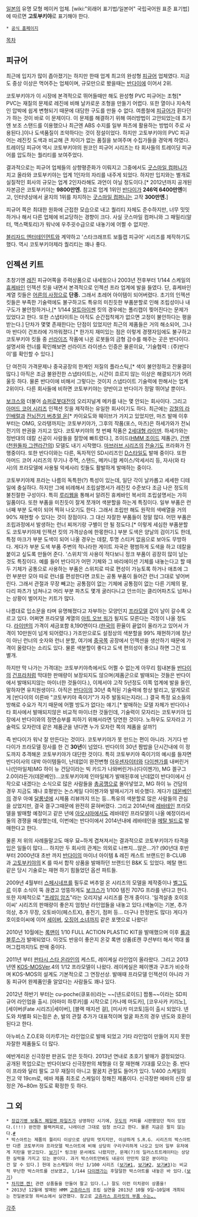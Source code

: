 [[일본]]의 유명 모형 메이커 업체. [wiki:"외래어 표기법/일본어" 국립국어원 표준 표기법]에 따르면 '''고토부키야'''로 표기해야 한다.

 * [http://www.kotobukiya.co.jp/ 공식 홈페이지]

[[목차]]
== 피규어 ==
최근에 입지가 많이 좁아졌기는 하지만 한때 업계 최고의 완성형 [[피규어]] 업체였다. 지금도 중상 이상은 먹어주는 업체이며, 규모만으로 봤을때는 [[반다이]]에 이어서 2위.

코토부키야가 이 시장에 본격적으로 뛰어들때만 해도 완성형 PVC 피규어는 조형[* PVC는 재질의 문제로 레진에 비해 날카로운 조형을 만들기 어렵다. 또한 열이나 지속적인 압박에 쉽게 변형되기 때문에 대담한 구도를 만들 수 없다. 여름철에 [[피규어]]가 휜다던가 하는 것이 바로 이 문제이다. 이 문제를 해결하기 위해 여러방법이 고안되었는데 초기엔 보조 스탠드를 이용했으나 최근엔 ABS 수지를 일부 파츠에 활용하는 방법이 주로 사용된다.]이나 도색품질이 조악하다는 것이 정설이었다. 하지만 고토부키야의 PVC 피규어는 레진킷 도색과 비교해 큰 차이가 없는 품질을 보여주며 수집가들을 경악케 하였다. 트레이딩 피규어 역시 코토부키야의 원코인 피규어 시리즈는 타 회사들의 트레이딩 피규어를 압도하는 퀄리티를 보여주었다. 

결과적으로는 피규어 업체들의 상향평준화가 이뤄지고 그중에서도 [[굿스마일 컴퍼니]]가 치고 올라와 코토부키야는 업계 1인자의 자리를 내주게 되었다. 하지만 입지와는 별개로 실질적인 회사의 규모는 업계 2인자라해도 과언이 아닐 정도이다.[* 2012년까지 공개된 자본금은 코토부키야는 '''9800만엔.''' 참고로 업계 1위인 [[반다이]]가 '''246억 6400만엔'''이고, 인터넷상에서 굴지의 1위를 차지하는 [[굿스마일 컴퍼니]]는 고작 '''300만엔.''']

피규어 쪽은 최대한 원화에 근접한 모습으로 내고 퀄리티 자체도 준수하지만, 너무 밋밋하거나 해서 다른 업체에 비교당하는 경향이 크다. 사실 굿스마일 컴퍼니와 그 패밀리(알터, 맥스팩토리)가 워낙에 우주굇수급으로 내놓기에 어쩔 수 없지만.

[[블리자드 엔터테인먼트]]와 계약하고 '스타크래프트 보틀캡 피규어' 시리즈를 제작하기도 했다. 역시 코토부키야제라 퀄리티는 꽤나 좋다.
== 인젝션 키트 ==
초창기엔 [[레진]] 피규어쪽을 주력상품으로 내세웠으나 2003년 전후부터 1/144 스케일의 [[휴케바인]] 인젝션 킷을 내면서 본격적으로 인젝션 프라 업계에 발을 들였다. 단, 휴케바인 계열 킷들은 [[어른의 사정]]으로 '''단종.''' 그래서 초레어 아이템이 되어버렸다. 초기의 인젝션 킷들은 부족한 기술력에도 불구하고도 특유의 미친듯한 부품분할로 인해 조립성이나 내구도가 불안정하거나,[* 1/144 [[알트아이젠]] 킷의 경우에는 폴리캡이 찢어진다는 문제가 있었다고 한다. 또한 스냅타이트는 아직도 순간접착제가 없으면 고정이 불안하다는 평을 받는다.] 단차가 몇몇 존재한다는 단점이 있었지만 최근의 제품들은 거의 해소되어, 그나마 반다이 건프라에 가까워졌다.[* 한가지 재미있는 점은 이렇게 경쟁자임에도 불구하고 코토부키야 킷들 중 [[선라이즈]] 작품에 나온 로봇들의 금형 감수를 해주는 곳은 반다이다. 설명서와 런너를 확인해보면 선라이즈 라이센스 인증은 물론이요, '기술협력 : (주)반다이'를 확인할 수 있다.]

단 여전히 가격문제나 중국공장의 한계인 저질의 플라스틱,[* 색이 불안정하고 잔물결이 많다.] 아직은 조금 불완전한 스냅타이트는, 시간이 흐르지 않는 이상은 해결되기가 어려울듯 하다. 물론 반다이에 비해서 그렇다는 것이지 스냅타이트 기술력에 한해서는 업계 2위이다. 다른 회사들에 비하면 코토부키야는 양반이고 반다이가 정말 뛰어날 뿐이다.

[[보크스]]와 더불어 [[슈퍼로봇대전]]의 오리지널계 메카를 내는 몇 안되는 회사이다. 그리고 [[아머드 코어 시리즈]] 인젝션 킷을 제작하는 유일한 회사이기도 하다. 최근에는 [[강철의 라인배럴]]과 [[전뇌전기 버추얼 온]][* 카이요도와 웨이브가 가지고 있었지만, 마즈 발매 이후부터는 OMG, 오라탱까지는 코토부키야가, 그후의 작품(포스, 마즈)은 하세가와가 전뇌전기의 판권을 가지고 있다. 코토부키야의 첫 번째 작품은 [[2세대형 라이덴]]. 하세가와는 정반대의 데칼 신공이 사람들을 절망에 빠트렸다.], 조이드([[HMM 조이드]] 제품군), [[간멘]]([[천원돌파 그렌라간]]의) 모델도 내기 시작했다. [[마브러브 시리즈]]의 [[전술기]]도 프라화가 진행중이다. 또한 반다이와는 다른, 독자적인 SD시리즈인 [[D스타일]]도 발매 중이다. 또한 아머드 코어 시리즈의 무기나 주먹, 스탠드, 메카니컬 케이스/악세서리 등, 자사(와 타사)의 프라모델에 사용될 악세사리 킷들도 활발하게 발매하는 중이다.

코토부키야제 프라는 나름의 독특한(?) 특성이 있는데, 일단 각이 날카롭고 세세한 디테일에 충실하다. 하지만 그에 비례해서 조립설명서가 레진킷 수준보다 조금 나은 정도의 불친절한 구성이다. 특히 [[루리웹]]을 통해서 알려진 휴케바인 복서의 조립설명서는 가히 일품이다. 또한 부품을 미친듯이 잘게 쪼개어 색분할을 하는게 특징이다. 일부 부품은 런너째 부분 도색이 되어 찍혀 나오기도 한다. 그래서 조립만 해도 원작의 색배열을 거의 90% 재현할 수 있다는 것이 장점이다. 그 대신 자잘한 부품들이 정말 많다. 어떤 부품은 조립과정에서 발생하는 런너 찌꺼기랑 구별이 안 될 정도다.[* 이렇게 세심한 부품분할도 코토부키야제 인젝션 킷의 가격상승에 한몫한다.] 부분 도색은 양날의 검이기도 한데, 특정 마크가 부분 도색이 되어 나올 경우는 데칼, 투명 스티커 없음으로 보아도 무방하다. 게다가 부분 도색 부품 주변의 적나라한 게이트 자국은 평범하게 도색을 하고 데칼을 붙이고 싶도록 만들어 준다. '스위치'의 사용이 적다보니 정크 부품이 굉장히 많이 남는 것도 특징이다. 예를 들어 반다이가 어떤 기체와 그 바리에이션 기체를 내놓는다고 할 때 두 기체가 공통으로 사용하는 부품은 스위치로 따로 편성이 가능토록 하거나 애초에 그런 부분만 모아 따로 런너를 편성한다면 코토는 공통 부품이 들어간 런너 그대로 넣어버린다. 그래서 관절과 무장 빼고는 공통점이 없는 기체에 공통점이 없는 다른 기체의 팔, 다리 파츠가 넘쳐나고 머리 부분 파츠도 몇개 굴러다니고 안쓰이는 클리어파츠도 넘쳐나는 상황이 벌어지는 키트가 많다.

나름대로 입소문을 타며 유명해졌다고 자부하는 모양인지 [[프라모델]] 값이 날이 갈수록 오르고 있다. 어쩌면 프라모델 계열의 [[아트 오브 워]]가 될지도 모른다는 걱정이 나올 정도다. [[라이덴]]의 가격이 세금포함 8,190엔이다.([[한국]]의 환율이 끝없이 올라가고 있어서 가격이 10만원이 넘게 되어렸다.) 가조만으로도 설정상의 색분할을 99% 재현하기에 장난이 아닌 런너의 숫자와 런너 분할, 여기에 [[중국]]쪽 공장에서 인젝션을 생산하기 때문에 가격이 올랐다는 소리도 있다. 물론 색분할이 좋다고 도색 편의성이 좋으냐 하면 그건 또 별개.

하지만 막 나가는 가격대는 코토부키야측에서도 어쩔 수 없는게 아무리 힘내본들 [[반다이]]의 [[건프라]]처럼 막대한 판매량이 보장되지도 않으며(제품군으로 발매되는 것들은 반다이에서 발매되지않는 마이너한 것들이다.), 이제서야 고작 5년정도 이쪽 업계에 발을 들인, 말하자면 유치원생이다. 아직은 [[반다이]]의 30년 축적된 기술력에 항상 발리고, 알게모르게 [반다이의 이른바 "코토부키야 죽이기"가 자주 발동되는지라(…) 결국 특정 요소들의 방해로 수요가 적기 때문에 어쩔 방도가 없다는 얘기.[* 발매하는 모델 자체가 반다이나 타 회사에서 발매되지않은 비교적 마이너한 것들인데, 기술력이 모자리는 코토부키야 입장에서 반다이와의 정면승부를 피하기 위해서라면 당연한 것이다. 노하우도 모자라고 기술력도 모자란데 같은 제품군을 낸다면 누가 모자란 쪽의 제품을 살까?]

즉 반다이가 워낙 잘 만든다는 것이다. 코토부키야가 못 만드는 편이 아니라. 거기다 반다이가 프라모델 장사를 한 건 '''30년'''이 넘었다. 반다이의 30년 짬밥을 단시간내에 이 정도까지 추격해온 코토부키야가 대단한 것이다. 특히 코토부키야 죽이기의 예시를 들자면 반다이사의 대박 아이템들이, 난데없이 완전변형 [[아우센자이터]]와 [[다이젠가]]를 내버린거나(인마일체)MG 하이 뉴 건담이라는 빅 카드가 나와버린거나(다이젠가), MG 겔구그 2.0이라든가(데몬베인)…코토부키야제 인마일체가 발매된후에 난데없이 반다이에서 신작으로 내겠다는 소식으로 많은 사람들을 [[총공깽]]으로 몰아넣었고, MG 하이 뉴 건담의 경우 지금도 꽤나 호평받는 논스케일 다이젠가와 발매시기가 비슷했다. 게다가 [[데몬베인]]의 경우 아예 [[달롱넷]]에 시제품 리뷰까지 뜨는 등...특유의 색분할로 많은 사람들의 관심을 샀었지만, 결국 겔구그때문에 완전히 묻혀버렸다. 그리고 2014년에  [[레바테인]]  프라모델을 발매할 예정이고 같은 년에  [[아오시마]]에서도 레바테인 프라모델이 나올 예정이라서 둘의 경쟁을 예상했는데, 이번에는 반다이에서  2014년내에 레바테인을 [[메탈 빌드]]로 발매한다고 한다.

물론 저 위의 사례들말고도 매우 묘~하게 겹쳐져서는 결과적으로 코토부키야가 타격을 입은 일들이 많다…. 하지만 두 회사의 관계는 의외로 나쁘지…않은…가? (90년대 후반 부터 2000년대 초반 까지 [[반다이]]의 마이너 아이템 & 레진 캐스트 브랜드인 B-CLUB 과 [[고토부키야]]의 K 를 따서 합작 상품을 발매하던 브랜드인 B&K 도 있었다. 메탈 핸드같은 당시 기술로는 재현 하기 힘들었던 옵션 파트들.

2009년 4월부터 [[스페시네프]]를 필두로 버추얼 온 시리즈의 모델을 제작중이나 [[벨그도르]] 이후 소식이 뚝 끊겼고 엉뚱하게도 [[보크스]]가 1/100 템진 707G 프라를 낸다고 한다. 또한 자체적으로 "[[프레임 암즈]]"라는 오리지널 시리즈를 전개 중이다. '일격살충 호이호이씨' 시리즈의 판매량이 좋은지 엄청난 라인업들을 내놓고 있다.(색놀이는 기본, 추가 의상, 추가 무장, 오토바이(페스트X), 충전기, 점퍼 등… 더구나 한정판도 많다) 게다가 호이호이씨에 이어 [[세이버]], [[오징어 소녀]]까지 같은 포맷으로 나왔다!

2010년 10월에는 [[록맨]]이 1/10 FULL ACTION PLASTIC KIT을 발매했으며 이후 [[롤]]과 [[블루스]]가 발매되었다. 이것도 반응이 좋은지 온갖 록맨 상품(E캔 쿠션부터 해서 역대 롤 머그컵까지!)도 판매 중이다.

2011년 부터 [[판타시 스타 온라인]]의 케스트, 레이케실 라인업이 올라왔다. 그리고 2013년엔 [[KOS-MOS]]Ver.4의 1/12 프라모델이 나왔다. 레이케실은 페이옌과 구조가 비슷하며 KOS-MOS의 설계도 기본적으로 그 연장선상. 발매때 프라모델 인젝션이 아니라 가동 피규어 완제품인줄 알았다는 사람들도 꽤나 있다.

2012년 하반기 부터는 cu-poche(큐포쉬)라는 ~~[넨드로이드] 짭퉁~~이라는 SD피규어 라인업을 출시. [아마미 하루카]를 시작으로 [카나메 마도카], [코우사카 키리노], [세이버(Fate 시리즈)|세이버], [블랙 매지션 걸], [미사카 미코토]등이 출시 되었다. 넨도와 차별화 되는점은 손, 발의 관절 추가가 대표적이며 얼굴 파츠의 경우 넨도와 호환이 된다고 한다.
 
아누비스 Z.O.E와 이카루가는 라인업으로 발매 되었고 기타 라인업이 만들어 지지 못한 자잘한 제품들도 더 많다.
 
에반게리온 신극장판 판권도 얻은 듯하다. 2013년 연내로 초호기 발매가 결정되었다. 공개된 목업으로는 반다이보다 신극장판의 체형을 더 잘 재현해 기대를 모으는 중. 반다이 프라와 달리 팔도 고무 재질이 아니고 팔꿈치 관절도 들어가 있다. 1/400 스케일의 전고 약 19cm로, 에바 제품 최초로 스케일이 정해진 제품이다. 신극장판 에바의 신장 설정은 76~80m 정도로 확정한 듯 하다.
== 그 외 ==
 * [[장갑기병 보톰즈 페일젠 파일즈]]가 상영하던 시기에, [[우도]]의 커피를 시판했었던 적이 있었다.(!!!) 완전한 블랙커피로, 나레이션 그대로 엄청 쓰다고 한다. 물론 지금은 팔지 않는다.[http://votoms.cocolog-nifty.com/web/2006/11/post_cf1c.html #]
 * 박스아트는 제품의 퀄리티 이상으로 상당히 멋지지만, 이상하게 S.R.G. 시리즈의 박스아트만 다른 코토부키야 프라모델 박스아트에 비해 상당히 구리구리하게 나오고 있어 일부 유저에게 지탄을 받고있다. [http://steelbreak.egloos.com/5560593 보기][* 링크된 문서에도 나왔지만, 문제(?)의 일러스트트레이터는 상당한 실력을 가지고 있는 분이다. 과거 박스아트만봐도 내공이 만만치 않은 분이라는건 알 수 있다.] 헌데 논스케일이 아닌 1/100 시리즈 ([http://www.dalong.net/review/kotobukiya/sb01/p/srwb1.jpg 보기#1], [http://www.dalong.net/review/kotobukiya/sb03/p/sb03.jpg 보기#2], [http://www.dalong.net/review/kotobukiya/sb02/p/sb02.jpg 보기#3])는 비교적 무난한 박스아트를 선보였고, 1/144 [[다이젠가]]는 후덜덜한 박스아트를 내놓은 바 있다.([http://www.dalong.net/review/kotobukiya/srw29/p/srw29.jpg 보기])
 * [[차지맨 켄!]] 관련 상품들을 만들어 팔고 있다.(…) 잘도 이런 미치광이 상품을!
 * 2013년 12월에 발매된 HMM [[고쥬라스]]의 조립 실연을 2013년 10월 9일~10일에 개최되는 전일본모형 하비쇼에서 실연했다. 참고로 [http://roness.egloos.com/2111661 고쥬라스 프라킷의 부품 수는….]
[[각주]]
